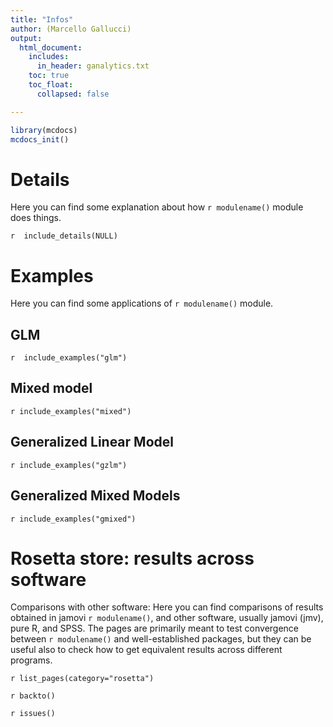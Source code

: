 ```yaml
---
title: "Infos"
author: (Marcello Gallucci)
output: 
  html_document:
    includes:
      in_header: ganalytics.txt
    toc: true
    toc_float:
      collapsed: false

---
```



```r
library(mcdocs)
mcdocs_init()
```


# Details

Here you can find some explanation about how `r modulename()` module does things.

`r  include_details(NULL)`


# Examples
Here you can find some applications of `r modulename()` module.


## GLM

`r  include_examples("glm")`

## Mixed model

`r include_examples("mixed")`

## Generalized Linear Model

`r include_examples("gzlm")`

## Generalized Mixed Models

`r include_examples("gmixed")`

# Rosetta store: results across software

Comparisons with other software: Here you can find comparisons of  results obtained in jamovi `r modulename()`,  and other software, usually jamovi (jmv), pure R, and SPSS. The pages are primarily meant to test convergence between `r modulename()` and well-established packages, but they can be useful also to check how to get equivalent results across different programs.


`r list_pages(category="rosetta")`

`r backto()`


`r issues()`